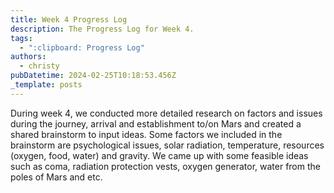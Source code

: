 ```yaml
---
title: Week 4 Progress Log
description: The Progress Log for Week 4.
tags:
  - ":clipboard: Progress Log"
authors:
  - christy
pubDatetime: 2024-02-25T10:18:53.456Z
_template: posts
---
```


During week 4, we conducted more detailed research on factors and issues during the journey, arrival and establishment to/on Mars and created a shared brainstorm to input ideas. Some factors we included in the brainstorm are psychological issues, solar radiation, temperature, resources (oxygen, food, water) and gravity. We came up with some feasible ideas such as coma, radiation protection vests, oxygen generator, water from the poles of Mars and etc.
